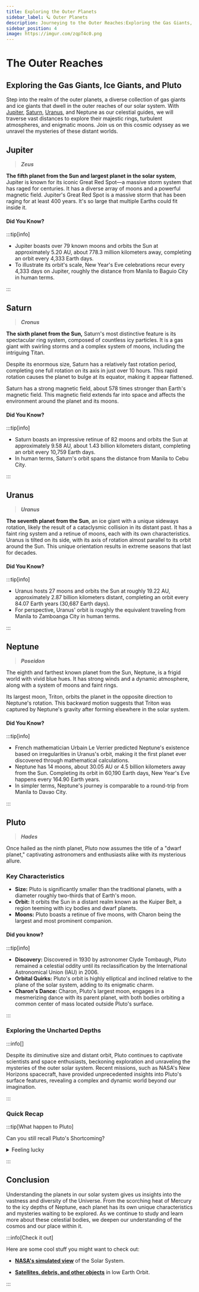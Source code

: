 ```yaml
---
title: Exploring the Outer Planets
sidebar_label: 🪐 Outer Planets 
description: Journeying to the Outer Reaches:Exploring the Gas Giants, Ice Giants, and Pluto
sidebar_position: 4
image: https://imgur.com/zqpT4c0.png
---
```


# The Outer Reaches

## Exploring the Gas Giants, Ice Giants, and Pluto

Step into the realm of the outer planets, a diverse collection of gas giants and ice giants that dwell in the outer reaches of our solar system. With [Jupiter](#jupiter), [Saturn](#saturn), [Uranus](#uranus), and Neptune as our celestial guides, we will traverse vast distances to explore their majestic rings, turbulent atmospheres, and enigmatic moons. Join us on this cosmic odyssey as we unravel the mysteries of these distant worlds.

## Jupiter

> **_Zeus_**

**The fifth planet from the Sun and largest planet in the solar system**, Jupiter is known for its iconic Great Red Spot—a massive storm system that has raged for centuries. It has a diverse array of moons and a powerful magnetic field. Jupiter's Great Red Spot is a massive storm that has been raging for at least 400 years. It's so large that multiple Earths could fit inside it.

#### Did You Know?

:::tip[info]

- Jupiter boasts over 79 known moons and orbits the Sun at approximately 5.20 AU, about 778.3 million kilometers away, completing an orbit every 4,333 Earth days.
- To illustrate its orbit's scale, New Year's Eve celebrations recur every 4,333 days on Jupiter, roughly the distance from Manila to Baguio City in human terms.

:::

## Saturn

> **_Cronus_**

**The sixth planet from the Sun,** Saturn's most distinctive feature is its spectacular ring system, composed of countless icy particles. It is a gas giant with swirling storms and a complex system of moons, including the intriguing Titan.

Despite its enormous size, Saturn has a relatively fast rotation period, completing one full rotation on its axis in just over 10 hours. This rapid rotation causes the planet to bulge at its equator, making it appear flattened.

Saturn has a strong magnetic field, about 578 times stronger than Earth's magnetic field. This magnetic field extends far into space and affects the environment around the planet and its moons.

#### Did You Know?

:::tip[info]

- Saturn boasts an impressive retinue of 82 moons and orbits the Sun at approximately 9.58 AU, about 1.43 billion kilometers distant, completing an orbit every 10,759 Earth days.
- In human terms, Saturn's orbit spans the distance from Manila to Cebu City.

:::

## Uranus

> **_Uranus_**

**The seventh planet from the Sun**, an ice giant with a unique sideways rotation, likely the result of a cataclysmic collision in its distant past. It has a faint ring system and a retinue of moons, each with its own characteristics. Uranus is tilted on its side, with its axis of rotation almost parallel to its orbit around the Sun. This unique orientation results in extreme seasons that last for decades.

#### Did You Know?

:::tip[info]

- Uranus hosts 27 moons and orbits the Sun at roughly 19.22 AU, approximately 2.87 billion kilometers distant, completing an orbit every 84.07 Earth years (30,687 Earth days).
- For perspective, Uranus' orbit is roughly the equivalent traveling from Manila to Zamboanga City in human terms.

:::

## Neptune

> **_Poseidon_**

The eighth and farthest known planet from the Sun, Neptune, is a frigid world with vivid blue hues. It has strong winds and a dynamic atmosphere, along with a system of moons and faint rings.

Its largest moon, Triton, orbits the planet in the opposite direction to Neptune's rotation. This backward motion suggests that Triton was captured by Neptune's gravity after forming elsewhere in the solar system.

#### Did You Know?

:::tip[info]

- French mathematician Urbain Le Verrier predicted Neptune's existence based on irregularities in Uranus's orbit, making it the first planet ever discovered through mathematical calculations.
- Neptune has 14 moons, about 30.05 AU or 4.5 billion kilometers away from the Sun. Completing its orbit in 60,190 Earth days, New Year's Eve happens every 164.90 Earth years.
- In simpler terms, Neptune's journey is comparable to a round-trip from Manila to Davao City.

:::

## Pluto

> **_Hades_**

Once hailed as the ninth planet, Pluto now assumes the title of a "dwarf planet," captivating astronomers and enthusiasts alike with its mysterious allure.

### Key Characteristics

- **Size:** Pluto is significantly smaller than the traditional planets, with a diameter roughly two-thirds that of Earth's moon.
- **Orbit:** It orbits the Sun in a distant realm known as the Kuiper Belt, a region teeming with icy bodies and dwarf planets.
- **Moons:** Pluto boasts a retinue of five moons, with Charon being the largest and most prominent companion.

#### Did you know?

:::tip[info]

- **Discovery:** Discovered in 1930 by astronomer Clyde Tombaugh, Pluto remained a celestial oddity until its reclassification by the International Astronomical Union (IAU) in 2006.
- **Orbital Quirks:** Pluto's orbit is highly elliptical and inclined relative to the plane of the solar system, adding to its enigmatic charm.
- **Charon's Dance:** Charon, Pluto's largest moon, engages in a mesmerizing dance with its parent planet, with both bodies orbiting a common center of mass located outside Pluto's surface.

:::

### Exploring the Uncharted Depths

:::info[]

Despite its diminutive size and distant orbit, Pluto continues to captivate scientists and space enthusiasts, beckoning exploration and unraveling the mysteries of the outer solar system. Recent missions, such as NASA's New Horizons spacecraft, have provided unprecedented insights into Pluto's surface features, revealing a complex and dynamic world beyond our imagination.

:::




### Quick Recap

:::tip[What happen to Pluto]


Can you still recall Pluto's Shortcoming?

<details>
  <summary>Feeling lucky</summary>
  <div>
    <div>
      <p>
        Among the{" "}
        <a href="./planets-overview#what-are-planets-exactly">three criteria</a>,
        Pluto falters at the third hurdle. While it orbits the Sun and boasts a spherical
        shape, its orbital neighborhood teems with celestial company, including its
        Kuiper Belt companions. Thus, Pluto, despite its endearing charm, assumes
        the title of a "dwarf planet" rather than a full-fledged planetary member.
      </p>
    </div>
    <br />
  </div>
</details>

:::

## Conclusion

Understanding the planets in our solar system gives us insights into the vastness and diversity of the Universe. From the scorching heat of Mercury to the icy depths of Neptune, each planet has its own unique characteristics and mysteries waiting to be explored. As we continue to study and learn more about these celestial bodies, we deepen our understanding of the cosmos and our place within it.


:::info[Check it out]

Here are some cool stuff you might want to check out:

- **[NASA's simulated view](https://eyes.nasa.gov/apps/solar-system/#/home)** of the Solar System.

- **[Satellites, debris, and other objects](https://platform.leolabs.space/visualizations/leo)** in low Earth Orbit.

:::